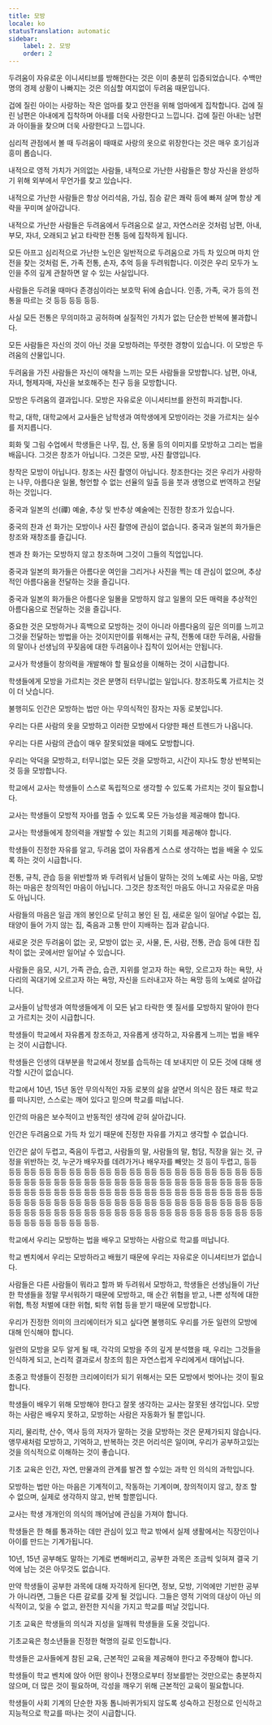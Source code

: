 ```yaml
---
title: 모방
locale: ko
statusTranslation: automatic
sidebar:
    label: 2. 모방
    order: 2
---
```

두려움이 자유로운 이니셔티브를 방해한다는 것은 이미 충분히 입증되었습니다. 수백만 명의 경제 상황이 나빠지는 것은 의심할 여지없이 두려움 때문입니다.

겁에 질린 아이는 사랑하는 작은 엄마를 찾고 안전을 위해 엄마에게 집착합니다. 겁에 질린 남편은 아내에게 집착하며 아내를 더욱 사랑한다고 느낍니다. 겁에 질린 아내는 남편과 아이들을 찾으며 더욱 사랑한다고 느낍니다.

심리적 관점에서 볼 때 두려움이 때때로 사랑의 옷으로 위장한다는 것은 매우 호기심과 흥미 롭습니다.

내적으로 영적 가치가 거의없는 사람들, 내적으로 가난한 사람들은 항상 자신을 완성하기 위해 외부에서 무언가를 찾고 있습니다.

내적으로 가난한 사람들은 항상 어리석음, 가십, 짐승 같은 쾌락 등에 빠져 살며 항상 계략을 꾸미며 살아갑니다.

내적으로 가난한 사람들은 두려움에서 두려움으로 살고, 자연스러운 것처럼 남편, 아내, 부모, 자녀, 오래되고 낡고 타락한 전통 등에 집착하게 됩니다.

모든 아프고 심리적으로 가난한 노인은 일반적으로 두려움으로 가득 차 있으며 마치 안전을 찾는 것처럼 돈, 가족 전통, 손자, 추억 등을 두려워합니다. 이것은 우리 모두가 노인을 주의 깊게 관찰하면 알 수 있는 사실입니다.

사람들은 두려울 때마다 존경심이라는 보호막 뒤에 숨습니다. 인종, 가족, 국가 등의 전통을 따르는 것 등등 등등 등등.

사실 모든 전통은 무의미하고 공허하며 실질적인 가치가 없는 단순한 반복에 불과합니다.

모든 사람들은 자신의 것이 아닌 것을 모방하려는 뚜렷한 경향이 있습니다. 이 모방은 두려움의 산물입니다.

두려움을 가진 사람들은 자신이 애착을 느끼는 모든 사람들을 모방합니다. 남편, 아내, 자녀, 형제자매, 자신을 보호해주는 친구 등을 모방합니다.

모방은 두려움의 결과입니다. 모방은 자유로운 이니셔티브를 완전히 파괴합니다.

학교, 대학, 대학교에서 교사들은 남학생과 여학생에게 모방이라는 것을 가르치는 실수를 저지릅니다.

회화 및 그림 수업에서 학생들은 나무, 집, 산, 동물 등의 이미지를 모방하고 그리는 법을 배웁니다. 그것은 창조가 아닙니다. 그것은 모방, 사진 촬영입니다.

창작은 모방이 아닙니다. 창조는 사진 촬영이 아닙니다. 창조한다는 것은 우리가 사랑하는 나무, 아름다운 일몰, 형언할 수 없는 선율의 일출 등을 붓과 생명으로 번역하고 전달하는 것입니다.

중국과 일본의 선(禪) 예술, 추상 및 반추상 예술에는 진정한 창조가 있습니다.

중국의 찬과 선 화가는 모방이나 사진 촬영에 관심이 없습니다. 중국과 일본의 화가들은 창조와 재창조를 즐깁니다.

젠과 찬 화가는 모방하지 않고 창조하며 그것이 그들의 직업입니다.

중국과 일본의 화가들은 아름다운 여인을 그리거나 사진을 찍는 데 관심이 없으며, 추상적인 아름다움을 전달하는 것을 즐깁니다.

중국과 일본의 화가들은 아름다운 일몰을 모방하지 않고 일몰의 모든 매력을 추상적인 아름다움으로 전달하는 것을 즐깁니다.

중요한 것은 모방하거나 흑백으로 모방하는 것이 아니라 아름다움의 깊은 의미를 느끼고 그것을 전달하는 방법을 아는 것이지만이를 위해서는 규칙, 전통에 대한 두려움, 사람들의 말이나 선생님의 꾸짖음에 대한 두려움이나 집착이 있어서는 안됩니다.

교사가 학생들이 창의력을 개발해야 할 필요성을 이해하는 것이 시급합니다.

학생들에게 모방을 가르치는 것은 분명히 터무니없는 일입니다. 창조하도록 가르치는 것이 더 낫습니다.

불행히도 인간은 모방하는 법만 아는 무의식적인 잠자는 자동 로봇입니다.

우리는 다른 사람의 옷을 모방하고 이러한 모방에서 다양한 패션 트렌드가 나옵니다.

우리는 다른 사람의 관습이 매우 잘못되었을 때에도 모방합니다.

우리는 악덕을 모방하고, 터무니없는 모든 것을 모방하고, 시간이 지나도 항상 반복되는 것 등을 모방합니다.

학교에서 교사는 학생들이 스스로 독립적으로 생각할 수 있도록 가르치는 것이 필요합니다.

교사는 학생들이 모방적 자아를 멈출 수 있도록 모든 가능성을 제공해야 합니다.

교사는 학생들에게 창의력을 개발할 수 있는 최고의 기회를 제공해야 합니다.

학생들이 진정한 자유를 알고, 두려움 없이 자유롭게 스스로 생각하는 법을 배울 수 있도록 하는 것이 시급합니다.

전통, 규칙, 관습 등을 위반할까 봐 두려워서 남들이 말하는 것의 노예로 사는 마음, 모방하는 마음은 창의적인 마음이 아닙니다. 그것은 창조적인 마음도 아니고 자유로운 마음도 아닙니다.

사람들의 마음은 일곱 개의 봉인으로 닫히고 봉인 된 집, 새로운 일이 일어날 수없는 집, 태양이 들어 가지 않는 집, 죽음과 고통 만이 지배하는 집과 같습니다.

새로운 것은 두려움이 없는 곳, 모방이 없는 곳, 사물, 돈, 사람, 전통, 관습 등에 대한 집착이 없는 곳에서만 일어날 수 있습니다.

사람들은 음모, 시기, 가족 관습, 습관, 지위를 얻고자 하는 욕망, 오르고자 하는 욕망, 사다리의 꼭대기에 오르고자 하는 욕망, 자신을 드러내고자 하는 욕망 등의 노예로 살아갑니다.

교사들이 남학생과 여학생들에게 이 모든 낡고 타락한 옛 질서를 모방하지 말아야 한다고 가르치는 것이 시급합니다.

학생들이 학교에서 자유롭게 창조하고, 자유롭게 생각하고, 자유롭게 느끼는 법을 배우는 것이 시급합니다.

학생들은 인생의 대부분을 학교에서 정보를 습득하는 데 보내지만 이 모든 것에 대해 생각할 시간이 없습니다.

학교에서 10년, 15년 동안 무의식적인 자동 로봇의 삶을 살면서 의식은 잠든 채로 학교를 떠나지만, 스스로는 깨어 있다고 믿으며 학교를 떠납니다.

인간의 마음은 보수적이고 반동적인 생각에 갇혀 살아갑니다.

인간은 두려움으로 가득 차 있기 때문에 진정한 자유를 가지고 생각할 수 없습니다.

인간은 삶이 두렵고, 죽음이 두렵고, 사람들의 말, 사람들의 말, 험담, 직장을 잃는 것, 규정을 위반하는 것, 누군가 배우자를 데려가거나 배우자를 빼앗는 것 등이 두렵고, 등등 등등 등등 등등 등등 등등 등등 등등 등등 등등 등등 등등 등등 등등 등등 등등 등등 등등 등등 등등 등등 등등 등등 등등 등등 등등 등등 등등 등등 등등 등등 등등 등등 등등 등등 등등 등등 등등 등등 등등 등등 등등 등등 등등 등등 등등 등등 등등 등등 등등 등등 등등 등등 등등 등등 등등 등등 등등 등등 등등 등등 등등 등등 등등 등등 등등 등등 등등 등등 등등 등등 등등 등등 등등 등등 등등 등등 등등 등등 등등 등등 등등 등등 등등 등등 등등 등등 등등 등등 등등 등등 등등.

학교에서 우리는 모방하는 법을 배우고 모방하는 사람으로 학교를 떠납니다.

학교 벤치에서 우리는 모방하라고 배웠기 때문에 우리는 자유로운 이니셔티브가 없습니다.

사람들은 다른 사람들이 뭐라고 할까 봐 두려워서 모방하고, 학생들은 선생님들이 가난한 학생들을 정말 무서워하기 때문에 모방하고, 매 순간 위협을 받고, 나쁜 성적에 대한 위협, 특정 처벌에 대한 위협, 퇴학 위협 등을 받기 때문에 모방합니다.

우리가 진정한 의미의 크리에이터가 되고 싶다면 불행히도 우리를 가둔 일련의 모방에 대해 인식해야 합니다.

일련의 모방을 모두 알게 될 때, 각각의 모방을 주의 깊게 분석했을 때, 우리는 그것들을 인식하게 되고, 논리적 결과로서 창조의 힘은 자연스럽게 우리에게서 태어납니다.

초중고 학생들이 진정한 크리에이터가 되기 위해서는 모든 모방에서 벗어나는 것이 필요합니다.

학생들이 배우기 위해 모방해야 한다고 잘못 생각하는 교사는 잘못된 생각입니다. 모방하는 사람은 배우지 못하고, 모방하는 사람은 자동화가 될 뿐입니다.

지리, 물리학, 산수, 역사 등의 저자가 말하는 것을 모방하는 것은 문제가되지 않습니다. 앵무새처럼 모방하고, 기억하고, 반복하는 것은 어리석은 일이며, 우리가 공부하고있는 것을 의식적으로 이해하는 것이 좋습니다.

기초 교육은 인간, 자연, 만물과의 관계를 발견 할 수있는 과학 인 의식의 과학입니다.

모방하는 법만 아는 마음은 기계적이고, 작동하는 기계이며, 창의적이지 않고, 창조 할 수 없으며, 실제로 생각하지 않고, 반복 할뿐입니다.

교사는 학생 개개인의 의식의 깨어남에 관심을 가져야 합니다.

학생들은 한 해를 통과하는 데만 관심이 있고 학교 밖에서 실제 생활에서는 직장인이나 아이를 만드는 기계가됩니다.

10년, 15년 공부해도 말하는 기계로 변해버리고, 공부한 과목은 조금씩 잊혀져 결국 기억에 남는 것은 아무것도 없습니다.

만약 학생들이 공부한 과목에 대해 자각하게 된다면, 정보, 모방, 기억에만 기반한 공부가 아니라면, 그들은 다른 갈로를 갖게 될 것입니다. 그들은 영적 기억의 대상이 아닌 의식적이고, 잊을 수 없고, 완전한 지식을 가지고 학교를 떠날 것입니다.

기초 교육은 학생들의 의식과 지성을 일깨워 학생들을 도울 것입니다.

기초교육은 청소년들을 진정한 혁명의 길로 인도합니다.

학생들은 교사들에게 참된 교육, 근본적인 교육을 제공해야 한다고 주장해야 합니다.

학생들이 학교 벤치에 앉아 어떤 왕이나 전쟁으로부터 정보를받는 것만으로는 충분하지 않으며, 더 많은 것이 필요하며, 각성을 깨우기 위해 근본적인 교육이 필요합니다.

학생들이 사회 기계의 단순한 자동 톱니바퀴가되지 않도록 성숙하고 진정으로 인식하고 지능적으로 학교를 떠나는 것이 시급합니다.
